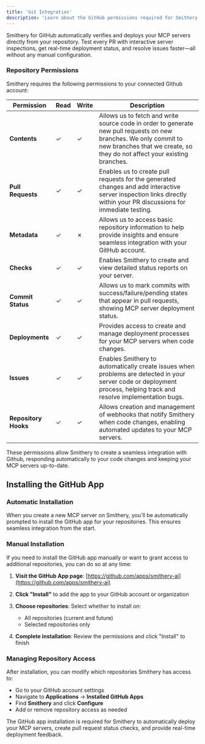 ```yaml
---
title: 'Git Integration'
description: 'Learn about the GitHub permissions required for Smithery integration.'
---
```


Smithery for GitHub automatically verifies and deploys your MCP servers directly from your repository. Test every PR with interactive server inspections, get real-time deployment status, and resolve issues faster—all without any manual configuration.

### Repository Permissions

Smithery requires the following permissions to your connected Github account:

| **Permission** | **Read** | **Write** | **Description** |
|---------------|---------|----------|-----------------|
| **Contents**   | ✓ | ✓ | Allows us to fetch and write source code in order to generate new pull requests on new branches. We only commit to new branches that we create, so they do not affect your existing branches. |
| **Pull Requests** | ✓ | ✓ | Enables us to create pull requests for the generated changes and add interactive server inspection links directly within your PR discussions for immediate testing. |
| **Metadata**   | ✓ | ✗ | Allows us to access basic repository information to help provide insights and ensure seamless integration with your GitHub account. |
| **Checks** | ✓ | ✓ | Enables Smithery to create and view detailed status reports on your server. |
| **Commit Status** | ✓ | ✓ | Allows us to mark commits with success/failure/pending states that appear in pull requests, showing MCP server deployment status. |
| **Deployments** | ✓ | ✓ | Provides access to create and manage deployment processes for your MCP servers when code changes. |
| **Issues** | ✓ | ✓ | Enables Smithery to automatically create issues when problems are detected in your server code or deployment process, helping track and resolve implementation bugs. |
| **Repository Hooks** | ✓ | ✓ | Allows creation and management of webhooks that notify Smithery when code changes, enabling automated updates to your MCP servers. |

These permissions allow Smithery to create a seamless integration with Github, responding automatically to your code changes and keeping your MCP servers up-to-date.

## Installing the GitHub App

### Automatic Installation

When you create a new MCP server on Smithery, you'll be automatically prompted to install the GitHub app for your repositories. This ensures seamless integration from the start.

### Manual Installation

If you need to install the GitHub app manually or want to grant access to additional repositories, you can do so at any time:

1. **Visit the GitHub App page**: [https://github.com/apps/smithery-ai](https://github.com/apps/smithery-ai)

2. **Click "Install"** to add the app to your GitHub account or organization

3. **Choose repositories**: Select whether to install on:
   - All repositories (current and future)
   - Selected repositories only

4. **Complete installation**: Review the permissions and click "Install" to finish

### Managing Repository Access

After installation, you can modify which repositories Smithery has access to:

- Go to your GitHub account settings
- Navigate to **Applications** → **Installed GitHub Apps**
- Find **Smithery** and click **Configure**
- Add or remove repository access as needed

The GitHub app installation is required for Smithery to automatically deploy your MCP servers, create pull request status checks, and provide real-time deployment feedback.
